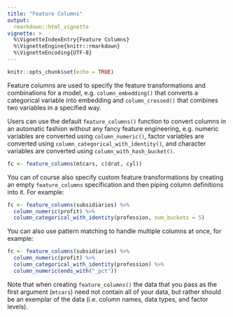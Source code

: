 ```yaml
---
title: "Feature Columns"
output: 
  rmarkdown::html_vignette
vignette: >
  %\VignetteIndexEntry{Feature Columns}
  %\VignetteEngine{knitr::rmarkdown}
  %\VignetteEncoding{UTF-8}
---
```



```r
knitr::opts_chunk$set(echo = TRUE)
```


Feature columns are used to specify the feature transformations and combinations for a model, e.g. `column_embedding()` that converts a categorical variable into embedding and `column_crossed()` that combines two variables in a specified way. 

Users can use the default `feature_columns()` function to convert columns in an automatic fashion without any fancy feature engineering, e.g. numeric variables are converted using `column_numeric()`, factor variables are converted using `column_categorical_with_identity()`, and character variables are converted using `column_with_hash_bucket()`. 

``` r
fc <- feature_columns(mtcars, c(drat, cyl))
```

You can of course also specify custom feature transformations by creating an empty `feature_columns` specification and then piping column definitions into it. For example:

``` r
fc <- feature_columns(subsidiaries) %>% 
  column_numeric(profit) %>% 
  column_categorical_with_identity(profession, num_buckets = 5)
```

You can also use pattern matching to handle multiple columns at once, for example:

```r
fc <- feature_columns(subsidiaries) %>% 
  column_numeric(profit) %>% 
  column_categorical_with_identity(profession) %>% 
  column_numeric(ends_with("_pct"))
```

Note that when creating `feature_columns()` the data that you pass as the first argument (`mtcars`) need not contain all of your data, but rather should be an exemplar of the data (i.e. column names, data types, and factor levels).


